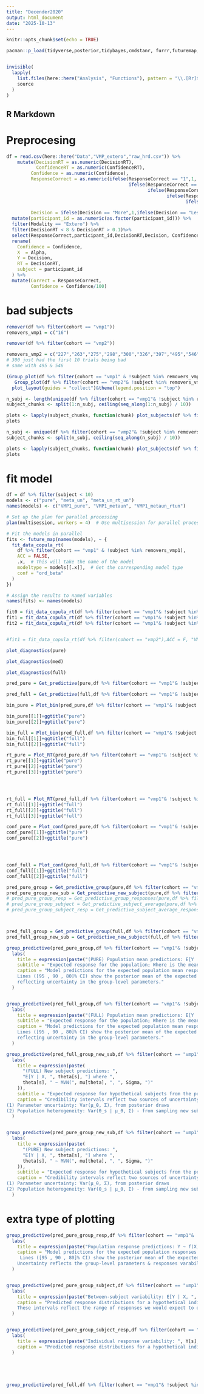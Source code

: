 ```yaml
---
title: "Decender2020"
output: html_document
date: "2025-10-13"
---
```


```r
knitr::opts_chunk$set(echo = TRUE)

pacman::p_load(tidyverse,posterior,tidybayes,cmdstanr, furrr,futuremap,ordbetareg, future.apply, patchwork,purrr)


invisible(
  lapply(
    list.files(here::here("Analysis", "Functions"), pattern = "\\.[Rr]$", full.names = TRUE),
    source
  )
)
```

## R Markdown

# Preprocesing

```r
df = read.csv(here::here("Data","VMP_extero","raw_hrd.csv")) %>% 
    mutate(DecisionRT = as.numeric(DecisionRT),
           ConfidenceRT = as.numeric(ConfidenceRT),
         Confidence = as.numeric(Confidence),
         ResponseCorrect = as.numeric(ifelse(ResponseCorrect == "1",1,
                                             ifelse(ResponseCorrect == "1.0",1,
                                                    ifelse(ResponseCorrect == "True",1,
                                                           ifelse(ResponseCorrect == "0",0,
                                                                  ifelse(ResponseCorrect == "0.0",0,
                                                                         ifelse(ResponseCorrect == "False",0,NA))))))),
         Decision = ifelse(Decision == "More",1,ifelse(Decision == "Less",0,NA))) %>% 
  mutate(participant_id = as.numeric(as.factor(participant_id))) %>%
  filter(Modality == "Extero") %>% 
  filter(DecisionRT < 8 & DecisionRT > 0.1)%>% 
  select(ResponseCorrect,participant_id,DecisionRT,Decision, Confidence, ConfidenceRT, Alpha,cohort)  %>% drop_na() %>% 
  rename(
    Confidence = Confidence,
    X  = Alpha,
    Y = Decision,
    RT = DecisionRT,
    subject = participant_id
  ) %>% 
  mutate(Correct = ResponseCorrect,
         Confidence = Confidence/100)
```

# bad subjects
```r
remover(df %>% filter(cohort == "vmp1"))
removers_vmp1 = c("16")

```


```r
remover(df %>% filter(cohort == "vmp2"))

removers_vmp2 = c("227","263","275","298","300","326","397","495","546")
# 300 just had the first 10 trials being bad
# same with 495 & 546
```


```r
(Group_plot(df %>% filter(cohort == "vmp1" & !subject %in% removers_vmp1))+ggtitle("Cohort1") | 
   Group_plot(df %>% filter(cohort == "vmp2"& !subject %in% removers_vmp2))+ggtitle("Cohort2"))+
  plot_layout(guides = "collect")&theme(legend.position = "top")
```


```r
n_subj <- length(unique(df %>% filter(cohort == "vmp1"& !subject %in% removers_vmp1) %>% .$subject))
subject_chunks <- split(1:n_subj, ceiling(seq_along(1:n_subj) / 10))

plots <- lapply(subject_chunks, function(chunk) plot_subjects(df %>% filter(cohort == "vmp1"), chunk, bin = 7))
plots
```


```r
n_subj <- unique(df %>% filter(cohort == "vmp2"& !subject %in% removers_vmp2) %>% .$subject)
subject_chunks <- split(n_subj, ceiling(seq_along(n_subj) / 10))

plots <- lapply(subject_chunks, function(chunk) plot_subjects(df %>% filter(cohort == "vmp2"), chunk, bin = 7))
plots

```

# fit model

```r

df = df %>% filter(subject < 10)
models <- c("pure", "meta_un", "meta_un_rt_un")
names(models) <- c("VMP1_pure", "VMP1_metaun", "VMP1_metaun_rtun")

# Set up the plan for parallel processing
plan(multisession, workers = 4)  # Use multisession for parallel processing

# Fit the models in parallel
fits <- future_map(names(models), ~ {
  fit_data_copula_rt(
    df %>% filter(cohort == "vmp1" & !subject %in% removers_vmp1),
    ACC = FALSE,
    .x,  # This will take the name of the model
    modeltype = models[[.x]],  # Get the corresponding model type
    conf = "ord_beta"
  )
})

# Assign the results to named variables
names(fits) <- names(models)

fit0 = fit_data_copula_rt(df %>% filter(cohort == "vmp1"& !subject %in% removers_vmp1),ACC = F, "VMP1_pure",modeltype = "pure",conf = "ord_beta")
fit1 = fit_data_copula_rt(df %>% filter(cohort == "vmp1"& !subject %in% removers_vmp1),ACC = F, "VMP1_metaun",modeltype = "meta_un",conf = "ord_beta")
fit2 = fit_data_copula_rt(df %>% filter(cohort == "vmp1"& !subject %in% removers_vmp1),ACC = F, "VMP1_metaun_rtun",modeltype = "meta_un_rt_un",conf = "ord_beta")


#fit1 = fit_data_copula_rt(df %>% filter(cohort == "vmp2"),ACC = F, "VMP2")
```

```r
plot_diagnostics(pure)
```

```r
plot_diagnostics(med)
```


```r
plot_diagnostics(full)
```


```r
pred_pure = Get_predictive(pure,df %>% filter(cohort == "vmp1"& !subject %in% removers_vmp1), n_draws = 10, model = "pure")

pred_full = Get_predictive(full,df %>% filter(cohort == "vmp1"& !subject %in% removers_vmp1), n_draws = 10, model = "full")
```






```r
bin_pure = Plot_bin(pred_pure,df %>% filter(cohort == "vmp1"& !subject %in% removers_vmp1), ACC = F)

bin_pure[[1]]+ggtitle("pure")
bin_pure[[2]]+ggtitle("pure")

bin_full = Plot_bin(pred_full,df %>% filter(cohort == "vmp1"& !subject %in% removers_vmp1), ACC = F)
bin_full[[1]]+ggtitle("full")
bin_full[[2]]+ggtitle("full")


```


```r
rt_pure = Plot_RT(pred_pure,df %>% filter(cohort == "vmp1"& !subject %in% removers_vmp1), bin = 7)
rt_pure[[1]]+ggtitle("pure")
rt_pure[[2]]+ggtitle("pure")
rt_pure[[3]]+ggtitle("pure")




rt_full = Plot_RT(pred_full,df %>% filter(cohort == "vmp1"& !subject %in% removers_vmp1), bin = 7)
rt_full[[1]]+ggtitle("full")
rt_full[[2]]+ggtitle("full")
rt_full[[3]]+ggtitle("full")
```






```r
conf_pure = Plot_conf(pred_pure,df %>% filter(cohort == "vmp1"& !subject %in% removers_vmp1), bin = 7)
conf_pure[[1]]+ggtitle("pure")
conf_pure[[2]]+ggtitle("pure")




conf_full = Plot_conf(pred_full,df %>% filter(cohort == "vmp1"& !subject %in% removers_vmp1), bin = 7)
conf_full[[1]]+ggtitle("full")
conf_full[[2]]+ggtitle("full")
```




```r
pred_pure_group = Get_predictive_group(pure,df %>% filter(cohort == "vmp1"& !subject %in% removers_vmp1), n_draws = 2000, model = "pure")
pred_pure_group_new_sub = Get_predictive_new_subject(pure,df %>% filter(cohort == "vmp1"& !subject %in% removers_vmp1), n_draws = 2000, model = "pure")
# pred_pure_group_resp = Get_predictive_group_responses(pure,df %>% filter(cohort == "vmp1"& !subject %in% removers_vmp1), n_draws = 2000, model = "pure")
# pred_pure_group_subject = Get_predictive_subject_average(pure,df %>% filter(cohort == "vmp1"& !subject %in% removers_vmp1), n_draws = 2000, model = "pure")
# pred_pure_group_subject_resp = Get_predictive_subject_average_responses(pure,df %>% filter(cohort == "vmp1"& !subject %in% removers_vmp1), n_draws = 2000, model = "pure")



pred_full_group = Get_predictive_group(full,df %>% filter(cohort == "vmp1"& !subject %in% removers_vmp1), n_draws = 2000, model = "full")
pred_full_group_new_sub = Get_predictive_new_subject(full,df %>% filter(cohort == "vmp1"& !subject %in% removers_vmp1), n_draws = 2000, model = "full")
```

```r

group_predictive(pred_pure_group,df %>% filter(cohort == "vmp1"& !subject %in% removers_vmp1))+
  labs(
    title = expression(paste("(PURE) Population mean predictions: E[Y | X, ", mu[theta], "], Uncertainty = Var(",mu[theta],")")),
    subtitle = "Expected response for the population; Where is the mean?",
    caption = "Model predictions for the expected population mean response. 
    Lines ([95 , 90 , 80]% CI) show the posterior mean of the expected value,
    reflecting uncertainty in the group-level parameters."
  )


group_predictive(pred_full_group,df %>% filter(cohort == "vmp1"& !subject %in% removers_vmp1))+
  labs(
    title = expression(paste("(FULL) Population mean predictions: E[Y | X, ", mu[theta], "], Uncertainty = Var(",mu[theta],")")),
    subtitle = "Expected response for the population; Where is the mean?",
    caption = "Model predictions for the expected population mean response. 
    Lines ([95 , 90 , 80]% CI) show the posterior mean of the expected value,
    reflecting uncertainty in the group-level parameters."
  )

```


```r

group_predictive(pred_full_group_new_sub,df %>% filter(cohort == "vmp1"& !subject %in% removers_vmp1))+
  labs(
    title = expression(paste(
      "(FULL) New subject predictions: ", 
      "E[Y | X, ", theta[s], "] where ", 
      theta[s], " ~ MVN(", mu[theta], ", ", Sigma, ")"
    )),
    subtitle = "Expected response for hypothetical subjects from the population; Where are individuals",
    caption = "Credibility intervals reflect two sources of uncertainty:
(1) Parameter uncertainty: Var(μ_θ, Σ), from posterior draws
(2) Population heterogeneity: Var(θ_s | μ_θ, Σ) - from sampling new subjects."
  )


group_predictive(pred_pure_group_new_sub,df %>% filter(cohort == "vmp1"& !subject %in% removers_vmp1))+
  labs(
    title = expression(paste(
      "(PURE) New subject predictions: ", 
      "E[Y | X, ", theta[s], "] where ", 
      theta[s], " ~ MVN(", mu[theta], ", ", Sigma, ")"
    )),
    subtitle = "Expected response for hypothetical subjects from the population; Where are individuals",
    caption = "Credibility intervals reflect two sources of uncertainty:
(1) Parameter uncertainty: Var(μ_θ, Σ), from posterior draws
(2) Population heterogeneity: Var(θ_s | μ_θ, Σ) - from sampling new subjects."
  )
```



# extra type of plotting
```r
group_predictive(pred_pure_group_resp,df %>% filter(cohort == "vmp1"& !subject %in% removers_vmp1))+
  labs(
    title = expression(paste("Population response predictions: Y ~ f(X, ", mu[theta], ")")),
    caption = "Model predictions for the expected population responses. 
     Lines ([95 , 90 , 80]% CI) show the posterior mean of the expected value of the responses
    Uncertainty reflects the group-level parameters & responses varability."
  )


group_predictive(pred_pure_group_subject,df %>% filter(cohort == "vmp1"& !subject %in% removers_vmp1))+
  labs(
    title = expression(paste("Between-subject variability: E[Y | X, ", bar(theta)[s], "]")),
    caption = "Predicted response distributions for a hypothetical individual with average population parameters.
    These intervals reflect the range of responses we would expect to observe from a single typical individual."
  )


group_predictive(pred_pure_group_subject_resp,df %>% filter(cohort == "vmp1"& !subject %in% removers_vmp1))+
  labs(
    title = expression(paste("Individual response variability: ", Y[s], " ~ f(X, ", bar(theta)[s], ")")),
    caption = "Predicted response distributions for a hypothetical individual with average population parameters. Shaded regions show 95% prediction intervals accounting for both parameter uncertainty and within-individual response variability. These intervals reflect the range of responses we would expect to observe from a single typical individual."
  )





group_predictive(pred_full,df %>% filter(cohort == "vmp1"& !subject %in% removers_vmp1))

```



